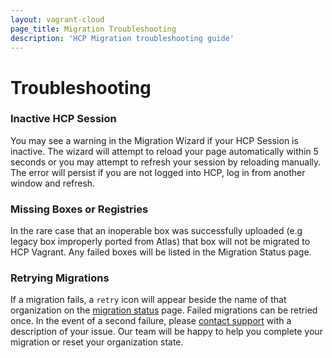 ```yaml
---
layout: vagrant-cloud
page_title: Migration Troubleshooting
description: 'HCP Migration troubleshooting guide'
---
```


# Troubleshooting

### Inactive HCP Session

You may see a warning in the Migration Wizard if your HCP Session is inactive. The wizard will attempt to reload your page automatically within 5 seconds or you may attempt to refresh your session by reloading manually. The error will persist if you are not logged into HCP, log in from another window and refresh.

### Missing Boxes or Registries

In the rare case that an inoperable box was successfully uploaded (e.g legacy box improperly ported from Atlas) that box will not be migrated to HCP Vagrant. Any failed boxes will be listed in the Migration Status page.

### Retrying Migrations

If a migration fails, a `retry` icon will appear beside the name of that organization on the [migration status](https://app.vagrantup.com/migration/status) page. Failed migrations can be retried once.
In the event of a second failure, please [contact support](/vagrant/vagrant-cloud/support) with a description of your issue. Our team will be happy to help you complete your migration or reset your organization state.
